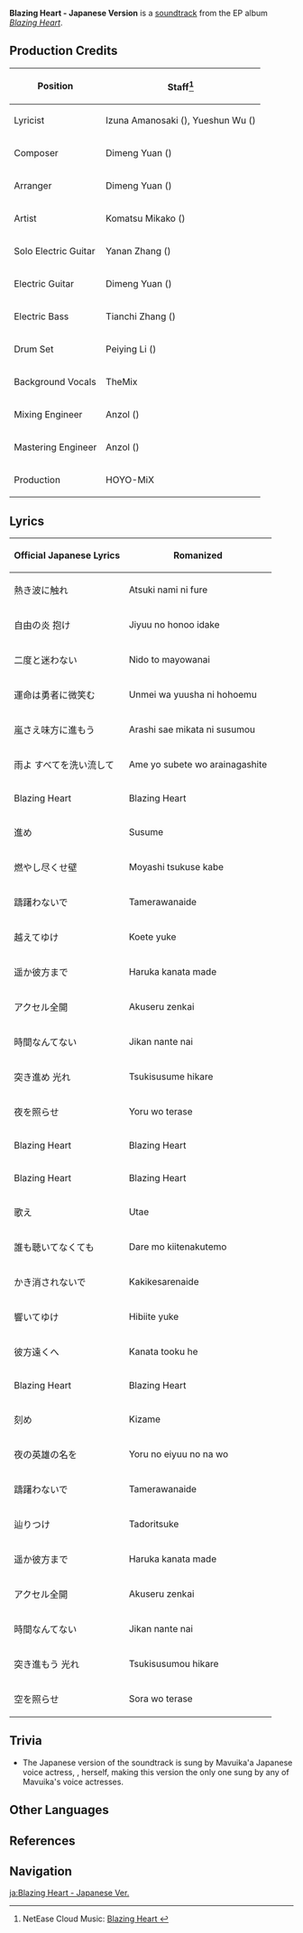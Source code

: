 {{Stub}}
{{Soundtrack Infobox
|image          = Blazing Heart.png
|album          = Blazing Heart (Album)
|number         = 03
|featured       = 
|featured2      = 
|featured3      = 
|featured_disc  = 
|featured_disc2 = 
|featured_disc3 = 
|youtube_id     = vfIY8iT70iw
|spotify_id     = 7i5BSaGqP78zmjab7JL4O8
|previous       = Blazing Heart - English Version
|next           = Blazing Heart - Korean Version
}}
'''Blazing Heart - Japanese Version''' is a [[soundtrack]] from the EP album ''[[Blazing Heart (Album)|Blazing Heart]]''.

==Production Credits==
{| class="wikitable"
! Position
! Staff<ref>NetEase Cloud Music: [https://music.163.com/#/song?id=2662252636 Blazing Heart {{zh|日文版}}]</ref>
|-
! Lyricist
| Izuna Amanosaki ({{ja|天ノ崎稜奈}}), Yueshun Wu ({{ja|呉月順}})
|-
! Composer
| Dimeng Yuan ({{zh|苑迪萌}})
|-
! Arranger
| Dimeng Yuan ({{zh|苑迪萌}})
|-
! Artist
| Komatsu Mikako ({{ja|小松未可子}})
|-
! Solo Electric Guitar
| Yanan Zhang ({{zh|张亚楠}})
|-
! Electric Guitar
| Dimeng Yuan ({{zh|苑迪萌}})
|-
! Electric Bass
| Tianchi Zhang ({{zh|张天驰}})
|-
! Drum Set
| Peiying Li ({{zh|李佩莹}})
|-
! Background Vocals
| TheMix{{zh|多语种乐团}}
|-
! Mixing Engineer
| Anzol ({{zh|鸦雀有声}})
|-
! Mastering Engineer
| Anzol ({{zh|鸦雀有声}})
|-
! Production
| HOYO-MiX
|}
<!--
==Gallery==
<gallery>
</gallery>
-->

==Lyrics==
{| Class="wikitable"
! Official Japanese Lyrics !! Romanized
|-
|熱き波に触れ || Atsuki nami ni fure
|-
|自由の炎 抱け || Jiyuu no honoo idake
|-
|二度と迷わない || Nido to mayowanai
|-
|運命は勇者に微笑む || Unmei wa yuusha ni hohoemu
|-
|嵐さえ味方に進もう || Arashi sae mikata ni susumou
|-
|雨よ すべてを洗い流して || Ame yo subete wo arainagashite
|-
|Blazing Heart || Blazing Heart
|-
|進め || Susume
|-
|燃やし尽くせ壁 || Moyashi tsukuse kabe
|-
|躊躇わないで || Tamerawanaide
|-
|越えてゆけ || Koete yuke
|-
|遥か彼方まで || Haruka kanata made
|-
|アクセル全開 || Akuseru zenkai
|-
|時間なんてない || Jikan nante nai
|-
|突き進め 光れ || Tsukisusume hikare
|-
|夜を照らせ || Yoru wo terase
|-
|Blazing Heart || Blazing Heart
|-
|Blazing Heart || Blazing Heart
|-
|歌え || Utae
|-
|誰も聴いてなくても || Dare mo kiitenakutemo 
|-
|かき消されないで || Kakikesarenaide
|-
|響いてゆけ || Hibiite yuke
|-
|彼方遠くへ || Kanata tooku he
|-
|Blazing Heart || Blazing Heart
|-
|刻め || Kizame
|-
|夜の英雄の名を || Yoru no eiyuu no na wo
|-
|躊躇わないで || Tamerawanaide
|-
|辿りつけ || Tadoritsuke
|-
|遥か彼方まで || Haruka kanata made
|-
|アクセル全開 || Akuseru zenkai
|-
|時間なんてない || Jikan nante nai
|-
|突き進もう 光れ || Tsukisusumou hikare
|-
|空を照らせ || Sora wo terase
|}

== Trivia ==
* The Japanese version of the soundtrack is sung by Mavuika'a Japanese voice actress, {{W|Mikako Komatsu|Komatsu Mikako ({{ja|小松未可子}})}}, herself, making this version the only one sung by any of Mavuika's voice actresses.

==Other Languages==
{{Other Languages
|en       = Blazing Heart - Japanese Version
|zhs      = Blazing Heart (日文版)
|zhs_rm   = Blazing Heart (Rìwén-bǎn)
|zht      = Blazing Heart - 日文版
|zht_rm   = Blazing Heart - Rìwén-bǎn
}}

==References==
{{Reflist}}

==Navigation==
{{Soundtrack Navbox|Blazing Heart (Album)}}

[[ja:Blazing Heart - Japanese Ver.]]